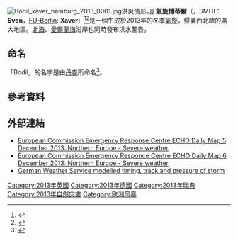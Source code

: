 {{noteTA
|G1=Country
}}
{{Infobox storm
|name                = 氣旋博蒂爾
|image               = Xaver_Bodil_surface_map_2013-12-05-12UTC.gif
|caption             = Surface pressure chart 12:00 UTC 5 December 2013
|stormtype           = {{link-en|歐洲風暴|European windstorm}}、[[溫帶氣旋|溫帶氣旋]]、{{link-en|冬季風暴|winter storm}}
|date formed         = 2013年12月4日
|date dissipated     = 2013年12月6日
|total fatalities    = 15
|lowest pressure     = 960
|sustained wind      = {{convert|81|mph|km/h|abbr=on}}，丹麥{{link-en|Nissum Fjord|Nissum Fjord}}
|gust                = {{convert|142|mph|km/h|abbr=on}}，蘇格蘭{{link-en|Aonach Mòr|Aonach Mòr}}<ref name="stv">{{cite news|title=Storm with gales of up to 142mph batter Scotland causing disruption|url=http://news.stv.tv/scotland/251681-storm-with-gales-of-up-to-142mph-batter-scotland-causing-disruption/|accessdate=5 December 2013|newspaper=STV|date=4 December 2013|archive-date=2013-12-08|archive-url=https://web.archive.org/web/20131208041850/http://news.stv.tv/scotland/251681-storm-with-gales-of-up-to-142mph-batter-scotland-causing-disruption/|dead-url=no}}</ref>
|areas affected      = [[英國|英國]]、[[荷蘭|荷蘭]]、[[德國|德國]]、[[丹麥|丹麥]]、[[瑞典|瑞典]]、[[挪威|挪威]]、[[波蘭|波蘭]]、[[曼島|曼島]]、[[比利時|比利時]]、[[斯洛伐克|斯洛伐克]]
}}
[[File:Bodil_xaver_hamburg_2013_0001.jpg|thumb]]洪災情形。]]
'''氣旋博蒂爾'''（{{lang-da|Orkanen Bodil}}，SMHI：'''Sven'''，[[柏林自由大学|FU-Berlin]]: '''Xaver'''）<ref>{{Cite web|title=Sweden weather|url=http://www.smhi.se/en/Weather|accessdate=2013-12-07|publisher=SMHI|archive-url=https://web.archive.org/web/20131015050329/http://www.smhi.se/en/Weather|archive-date=2013-10-15|dead-url=no}}</ref><ref>{{cite web|title=存档副本|url=http://img22.imageshack.us/img22/6927/jlpt.png|accessdate=2013-12-05|archive-url=https://web.archive.org/web/20131213215500/http://img22.imageshack.us/img22/6927/jlpt.png|archive-date=2013-12-13|dead-url=no}}</ref>是一個生成於2013年的冬季[[氣旋|氣旋]]，侵襲西北歐的廣大地區。[[北海_(大西洋)|北海]]、[[愛爾蘭海|愛爾蘭海]]沿岸也同時發布洪水警告。

== 命名 ==
「Bodil」的名字是由[[丹麥|丹麥]]所命名<ref name="TV2" >{{cite news|last=Brandt|first=Anders|title=Bodil, Sven, Xaver, Bud - kær storm har mange navne|url=http://vejret.tv2.dk/artikel/id-72961109:bodil-sven-xaver-bud--k%C3%A6r-storm-har-mange-navne.html|accessdate=2013-12-04|newspaper=TV2|date=2013-12-04|language=da|archive-date=2013-12-07|archive-url=https://web.archive.org/web/20131207014417/http://vejret.tv2.dk/artikel/id-72961109:bodil-sven-xaver-bud--k%C3%A6r-storm-har-mange-navne.html|dead-url=no}}</ref>。

== 參考資料 ==
{{reflist}}

== 外部連結 ==
{{Commonscat|Xaver (storm)}}
* [https://web.archive.org/web/20131210235940/http://ercportal.jrc.ec.europa.eu/ERCMaps/ECDM_20131205_NorthernEurope_SevereWeather.pdf European Commission Emergency Response Centre ECHO Daily Map 5 December 2013: Northern Europe - Severe weather]
* [https://web.archive.org/web/20131210234957/http://ercportal.jrc.ec.europa.eu/ERCMaps/ECDM_20131206_NorthernEurope_SevereWeather.pdf European Commission Emergency Responce Centre ECHO Daily Map 6 December 2013: Northern Europe - Severe weather]
* [https://archive.is/20131204214942/http://www.dwd.de/bvbw/generator/DWDWWW/Content/Oeffentlichkeit/KU/KUPK/Homepage/Aktuelles/Bilder/Zugbahn__XAVER,templateId=poster,property=poster.jpg German Weather Service modelled timing, track and pressure of storm]

{{DEFAULTSORT:Bodil}}
[[Category:2013年英國|Category:2013年英國]]
[[Category:2013年德國|Category:2013年德國]]
[[Category:2013年瑞典|Category:2013年瑞典]]
[[Category:2013年自然灾害|Category:2013年自然灾害]]
[[Category:欧洲风暴|Category:欧洲风暴]]